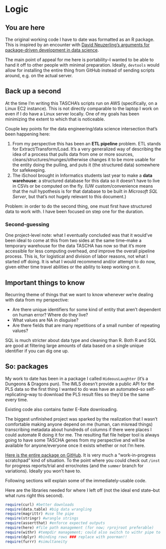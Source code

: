 # Logic

## You are here

The original working code I have to date was formatted as an R package. This is inspired by an encounter with [David Neuzerling's arguments for package-driven development in data science](https://mdneuzerling.com/post/data-science-workflows/).

The main point of appeal for me here is portability--I wanted to be able to 
hand it off to other people with minimal preparation. Ideally, `devtools` would allow for installing the entire thing from GitHub instead of sending scripts around, e.g. on the actual server. 

## Back up a second

At the time I'm writing this TASCHA's scripts run on AWS (specifically, on a Linux EC2 instance). This is not directly comparable to the laptop I work on even if I do have a Linux server locally. One of my goals has been minimizing the extent to which that is noticeable.

Couple key points for the data engineering/data science intersection that's been happening here:

1. From my perspective this has been an **ETL pipeline** problem. ETL stands for Extract/Transform/Load. It's a very generalized way of describing the idea of a process that pulls data from one or more sources, cleans/structures/munges/otherwise changes it to be more usable for the entity doing the pulling, and puts it (the structured data) somewhere for safekeeping. 
2. The iSchool brought in Informatics students last year to make a **data warehouse**: a structured database for this data so it doesn't have to live in CSVs or be computed on the fly. (UW custom/convenience means that the null hypothesis is for that database to be built in *Microsoft SQL Server*, but that's not hugely relevant to this document.) 

Problem: in order to do the second thing, one must first have structured data to work with. I have been focused on step one for the duration.

### Second-guessing 

One project-level note: what I eventually concluded was that it would've been ideal to come at this from two sides at the same time--make a temporary warehouse for the data TASCHA has now so that it's more accessible for less computing overhead, *and* improve the overall pipeline process. This is, for logistical and division of labor reasons, not what I started off doing. It is what I would recommend and/or attempt to do now, given either time travel abilities or the ability to keep working on it.

## Important things to know

Recurring theme of things that we want to know whenever we're dealing with data from my perspective:

- Are there unique identifiers for some kind of entity that aren't dependent on human error? Where do they live?
- What values are NA in disguise?
- Are there fields that are many repetitions of a small number of repeating values? 

SQL is much stricter about data type and cleaning than R. Both R and SQL are good at filtering large amounts of data based on a single unique identifier if you can dig one up.

## So: packages

My work to date has been in a package I called `HideousLaughter` (it's a Dungeons & Dragons pun). The IMLS doesn't provide a public API for the PLS data so the first thing I wanted to do was have an automated--so self-replicating--way to download the PLS result files so they'd be the same every time.

Existing code also contains faster E-Rate downloading. 

The biggest unfinished project was sparked by the realization that I wasn't comfortable making anyone depend on me (human, can misread things) transcribing metadata about hundreds of columns if there were places I could automate R doing it for me. The resulting flat file helper tool is always going to have some TASCHA genes from my perspective and will be available for anyone/everyone once it exists whether or not I'm here.

[Here is the entire package on GitHub](https://github.com/cyrusae/HideousLaughter). It is very much a "work-in-progress scratchpad" kind of situation. To the point where you could check out `/inst` for progress reports/trial and error/notes (and the `summer` branch for variations). Ideally you won't have to.

Following sections will explain some of the immediately-usable code.

Here are the libraries needed for where I left off (not the ideal end state--but what runs right this second).

```r
require(curl) #better downloads
require(data.table) #big data wrangling
require(magrittr) #use the pipe
require(stringr) #wrangle strings
require(assertthat) #enforce expected outputs
require(here) #file path management (for now; rprojroot preferable)
require(withr) #tempdir management; could also switch to withr pipe to reduce dependencies, though.
require(dplyr) #binding rows ### replace with poorman!!
require(furrr) #simultaneity
```
